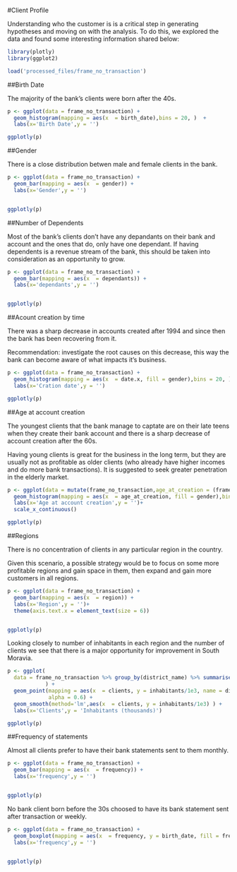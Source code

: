 #Client Profile

Understanding who the customer is is a critical step in generating hypotheses and moving on with the analysis. To do this, we explored the data and found some interesting information shared below:

```{r echo=FALSE, warning=FALSE, error=FALSE, include=FALSE}

library(plotly)
library(ggplot2)

load('processed_files/frame_no_transaction')

```

##Birth Date

The majority of the bank's clients were born after the 40s.
```{r fig.cap='Distribution of birth date', echo=FALSE, warning=FALSE, error=FALSE}


p <- ggplot(data = frame_no_transaction) +
  geom_histogram(mapping = aes(x  = birth_date),bins = 20, )  +
  labs(x='Birth Date',y = '')

ggplotly(p)


```
##Gender

There is a close distribution betwen male and female clients in the bank.
```{r fig.cap='Gender Distribution', echo=FALSE, warning=FALSE, error=FALSE}

p <- ggplot(data = frame_no_transaction) +
  geom_bar(mapping = aes(x  = gender)) +
  labs(x='Gender',y = '')


ggplotly(p)
```

##Number of Dependents

Most of the bank's clients don't have any depandants on their bank and account and the ones that do, only have one dependant. If having dependents is a revenue stream of the bank, this should be taken into consideration as an opportunity to grow.

```{r fig.cap='Number of Dependents', echo=FALSE, warning=FALSE, error=FALSE}

p <- ggplot(data = frame_no_transaction) +
  geom_bar(mapping = aes(x  = dependants)) +
  labs(x='dependants',y = '')


ggplotly(p)
```

##Acount creation by time

There was a sharp decrease in accounts created after 1994 and since then the bank has been recovering from it.

Recommendation: investigate the root causes on this decrease, this way the bank can become aware of what impacts it's business. 

```{r fig.cap='Distribution of birth date', echo=FALSE, warning=FALSE, error=FALSE}


p <- ggplot(data = frame_no_transaction) +
  geom_histogram(mapping = aes(x  = date.x, fill = gender),bins = 20, )  +
  labs(x='Cration date',y = '')

ggplotly(p)


```

##Age at account creation

The youngest clients that the bank manage to captate are on their late teens when they create their bank account and there is a sharp decrease of account creation after the 60s.

Having young clients is great for the business in the long term, but they are usually not as profitable as older clients (who already have higher incomes and do more bank transactions). It is suggested to seek greater penetration in the elderly market.


```{r fig.cap='Distribution of birth date', echo=FALSE, warning=FALSE, error=FALSE}

p <- ggplot(data = mutate(frame_no_transaction,age_at_creation = (frame_no_transaction$date.x - frame_no_transaction$birth_date) / 365)) +
  geom_histogram(mapping = aes(x  = age_at_creation, fill = gender),bins = 10 )  +
  labs(x='Age at account creation',y = '')+
  scale_x_continuous()

ggplotly(p)


```

##Regions

There is no concentration of clients in any particular region in the country.

Given this scenario, a possible strategy would be to focus on some more profitable regions and gain space in them, then expand and gain more customers in all regions.

```{r fig.cap='Clients by Region', echo=FALSE, warning=FALSE, error=FALSE}

p <- ggplot(data = frame_no_transaction) +
  geom_bar(mapping = aes(x  = region)) +
  labs(x='Region',y = '')+
  theme(axis.text.x = element_text(size = 6))


ggplotly(p)
```

Looking closely to number of inhabitants in each region and the number of clients we see that there is a major opportunity for improvement in South Moravia.

```{r fig.cap='Clients by Region', echo=FALSE, warning=FALSE, error=FALSE}

p <- ggplot(
  data = frame_no_transaction %>% group_by(district_name) %>% summarise(clients = n(), inhabitants = mean(inhabitants), ratio_urban = mean(`ratio of urban inhabitants`), region = first(region)) %>% dplyr::filter(district_name !='Hl.m. Praha')
            ) +
  geom_point(mapping = aes(x  = clients, y = inhabitants/1e3, name = district_name, size = ratio_urban, fill = region ),
             alpha = 0.6) + 
  geom_smooth(method='lm',aes(x  = clients, y = inhabitants/1e3) ) +
  labs(x='Clients',y = 'Inhabitants (thousands)')

ggplotly(p)
```





##Frequency of statements

Almost all clients prefer to have their bank statements sent to them monthly. 

```{r fig.cap='Frequency of statements', echo=FALSE, warning=FALSE, error=FALSE}

p <- ggplot(data = frame_no_transaction) +
  geom_bar(mapping = aes(x  = frequency)) +
  labs(x='frequency',y = '')


ggplotly(p)

```

No bank client born before the 30s choosed to have its bank statement sent after transaction or weekly.

```{r fig.cap='Frequency of statements', echo=FALSE, warning=FALSE, error=FALSE}

p <- ggplot(data = frame_no_transaction) +
  geom_boxplot(mapping = aes(x  = frequency, y = birth_date, fill = frequency)) +
  labs(x='frequency',y = '')


ggplotly(p)

```












